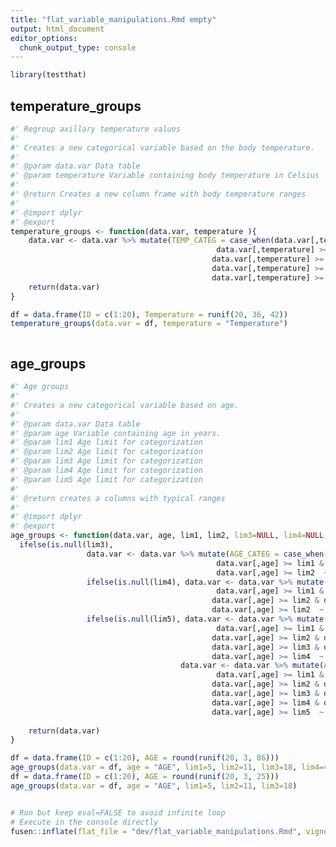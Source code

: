 ```yaml
---
title: "flat_variable_manipulations.Rmd empty"
output: html_document
editor_options: 
  chunk_output_type: console
---
```


```r
library(testthat)
```

<!--
 You need to run the 'description' chunk in the '0-dev_history.Rmd' file before continuing your code there.
-->
## temperature_groups
    
```r
#' Regroup axillary temperature values
#' 
#' Creates a new categorical variable based on the body temperature.
#' 
#' @param data.var Data table
#' @param temperature Variable containing body temperature in Celsius
#'
#' @return Creates a new column frame with body temperature ranges
#' 
#' @import dplyr
#' @export
temperature_groups <- function(data.var, temperature ){
    data.var <- data.var %>% mutate(TEMP_CATEG = case_when(data.var[,temperature] < 36  ~ "<36",
                                              data.var[,temperature] >= 36 & data.var[,temperature]<37  ~ "36-36.9",
                                             data.var[,temperature] >= 37 & data.var[,temperature]<38  ~ "37-37.9",
                                             data.var[,temperature] >= 38 & data.var[,temperature]<39  ~ "38-38.9",
                                             data.var[,temperature] >= 30  ~ "≥39"))
    return(data.var)
}
```
  
```r

df = data.frame(ID = c(1:20), Temperature = runif(20, 36, 42))
temperature_groups(data.var = df, temperature = "Temperature")
```
  
```r

```
  
## age_groups
    
```r
#' Age groups
#' 
#' Creates a new categorical variable based on age.
#' 
#' @param data.var Data table
#' @param age Variable containing age in years.
#' @param lim1 Age limit for categorization
#' @param lim2 Age limit for categorization
#' @param lim3 Age limit for categorization
#' @param lim4 Age limit for categorization
#' @param lim5 Age limit for categorization
#'
#' @return creates a columns with typical ranges
#' 
#' @import dplyr
#' @export
age_groups <- function(data.var, age, lim1, lim2, lim3=NULL, lim4=NULL, lim5=NULL){
  ifelse(is.null(lim3), 
                 data.var <- data.var %>% mutate(AGE_CATEG = case_when(data.var[,age] < lim1  ~ paste0("<",lim1),
                                              data.var[,age] >= lim1 & data.var[,age]<lim2  ~ paste0(lim1,"-",lim2-1),
                                              data.var[,age] >= lim2  ~ paste0("≥",lim2))), 
                 ifelse(is.null(lim4), data.var <- data.var %>% mutate(AGE_CATEG = case_when(data.var[,age] < lim1  ~ paste0("<",lim1),
                                              data.var[,age] >= lim1 & data.var[,age]<lim2  ~ paste0(lim1,"-",lim2-1),
                                             data.var[,age] >= lim2 & data.var[,age]<lim3  ~ paste0(lim2,"-",lim3-1),
                                             data.var[,age] >= lim2  ~ paste0("≥",lim3))),
                 ifelse(is.null(lim5), data.var <- data.var %>% mutate(AGE_CATEG = case_when(data.var[,age] < lim1  ~ paste0("<",lim1),
                                              data.var[,age] >= lim1 & data.var[,age]<lim2  ~ paste0(lim1,"-",lim2-1),
                                             data.var[,age] >= lim2 & data.var[,age]<lim3  ~ paste0(lim2,"-",lim3-1),
                                             data.var[,age] >= lim3 & data.var[,age]<lim4  ~ paste0(lim3,"-",lim4-1),
                                             data.var[,age] >= lim4  ~ paste0("≥",lim4))),
                                      data.var <- data.var %>% mutate(AGE_CATEG = case_when(data.var[,age] < lim1  ~ paste0("<",lim1),
                                              data.var[,age] >= lim1 & data.var[,age]<lim2  ~ paste0(lim1,"-",lim2-1),
                                             data.var[,age] >= lim2 & data.var[,age]<lim3  ~ paste0(lim2,"-",lim3-1),
                                             data.var[,age] >= lim3 & data.var[,age]<lim4  ~ paste0(lim3,"-",lim4-1),
                                             data.var[,age] >= lim4 & data.var[,age]<lim5  ~ paste0(lim4,"-",lim5-1),
                                             data.var[,age] >= lim5  ~ paste0("≥",lim5))))))
                                            
    return(data.var)
}
```
  
```r
df = data.frame(ID = c(1:20), AGE = round(runif(20, 3, 86)))
age_groups(data.var = df, age = "AGE", lim1=5, lim2=11, lim3=18, lim4=45, lim5=60)
df = data.frame(ID = c(1:20), AGE = round(runif(20, 3, 25)))
age_groups(data.var = df, age = "AGE", lim1=5, lim2=11, lim3=18)

```
  
```r

```
  

```r
# Run but keep eval=FALSE to avoid infinite loop
# Execute in the console directly
fusen::inflate(flat_file = "dev/flat_variable_manipulations.Rmd", vignette_name = "Minimal")
```
